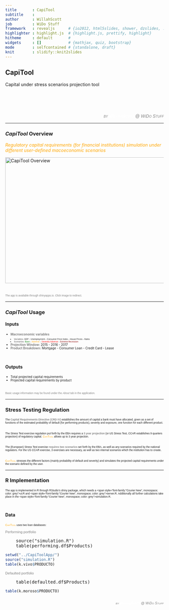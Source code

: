 ```yaml
---
title       : CapiTool
subtitle    : 
author      : WillahScott
job         : WiDo Stuff
framework   : revealjs      # {io2012, html5slides, shower, dzslides, ...}
highlighter : highlight.js  # {highlight.js, prettify, highlight}
hitheme     : default       # 
widgets     : []            # {mathjax, quiz, bootstrap}
mode        : selfcontained # {standalone, draft}
knit        : slidify::knit2slides
---
```


<style>
    .reveal h2 {
        color: orange;
        text-align: center;
        padding-bottom: 15px;
        font-family: Tahoma, sans-serif;
        font-style: italic
    }
    .reveal h3 {
        color: lightblue;
        text-align: center;
        padding-bottom: 25px;
        font-family: Tahoma, sans-serif;
        font-style: normal
    }
    .extraSpace {
        padding-top: 25px !important;        
    } 
    .author {
        padding-top: 70px !important;
        color: gray;
        text-align: right;
        font-family: Tahoma, sans-serif;
        font-variant: small-caps;
        font-style: italic;
    }
    .author2 {
        padding-top: 10px !important;
        color: gray;
        text-align: right;
        font-family: Tahoma, sans-serif;
        font-variant: small-caps;
        font-style: italic;
        font-size: 0.8em !important;
    }
    .smallText {
        font-family: Tahoma, sans-serif;
        font-size: 0.6em !important;
        text-align: left;
    }
    .smallText2 {
        padding-top: 15px !important;        
        font-family: Tahoma, sans-serif;
        font-size: 0.6em !important;
        text-align: left;
    }
    .smallNote {
        padding-top: 20px !important;
        color: grey;
        text-align: left;
        font-family: Tahoma, sans-serif;
        font-size: 0.6em !important;
    }
    ul.in {
        list-style-type: square;
        font-size: 0.7em !important;
        text-align: left;
    }
    ul.smallIn {
        list-style-type: square;
        font-size: 0.65em !important;
    }
</style>

<script src="http://ajax.googleapis.com/ajax/libs/jquery/1.9.1/jquery.min.js"></script>

<h2>CapiTool</h2>
  
Capital under stress scenarios projection tool

<p class="author">by <span style="color:white; font-weight:bold">WillahScott</span> @ WiDo Stuff</p>

---

### *CapiTool* Overview

<p style="color: orange; font-style: italic; font-size: 1em">Regulatory capital requirements (for financial institutions) simulation under different user-defined macoeconomic scenarios</p>

<a href="http://willahscott.shinyapps.io/CapiToolApp" target="_blank">
    <img src="img/CapiTool.gif" alt="CapiTool Overview" style="width:600px; height:400px">
</a>

<p class="smallNote">The app is available through shinyapps.io. Click image to redirect.</p>

--- 

<h3><i>CapiTool</i> Usage</h3>

<h4>Inputs</h4>

<ul class="in">
    <li><span style="color: grey; font-weight:bold">Macroeconomic variables</span></li>
    <ul class="smallIn">
        <li><span style="color: grey; font-weight:bold">Variables:</span> GDP - Unemployment - Consumer Price Index - House Prices - Rates</li>
        <li><span style="color: grey; font-weight:bold">Scenarios:</span> <span style="color:green">Base</span> - <span style="color:orange">Adverse</span> - <span style="color:red">Severely Adverse</span> - <span style="color:darkred">Extreme Recession</span></li>
    </ul>
    <li><span style="color: grey; font-weight:bold">Projection Window:</span> 2015 - 2016 - 2017</li>
    <li><span style="color: grey; font-weight:bold">Product Breakdown:</span> Mortgage - Consumer Loan - Credit Card - Lease </li>
</ul>

<h4 class="extraSpace">Outputs</h4>
<ul class="in">
    <li>Total projected capital requirements</li>
    <li>Projected capital requirements by product</li>
</ul>

<p class="smallNote">Basic usage information may be found under the <i>About</i> tab in the application.</p>

<script>
$('h4').addClass('fragment')
$('ul.in').addClass('fragment')
$('ul.smallIn').addClass('fragment')
$('p.smallNote').addClass('fragment')
</script>

---

### Stress Testing Regulation

<p class="smallText">The <span style="color: grey; font-weight: bold">Capital Requirements Directive (CRD IV)</span> establishes the amount of capital a bank must have allocated, given as a set of functions of the estimated probability of default (for performing products), severity and exposure, one function for each different product.</p>

<p class="smallText2">The Stress Test exercise regulation put forth by the EBA requires a <span style="color: grey; font-weight: bold">3 year projection</span> (or US Stress Test, CCAR establishes 9 quarters projection) of regulatory capital. <span style="color: orange; font-variant: small-caps">CapiTool</span> allows up to 3 year projection.</p>

<p class="smallText2">The (European) Stress Test exercise <span style="color: grey; font-weight: bold">requires two scenarios</span> set forth by the EBA, as well as any scenarios required by the national regulators. For the US CCAR exercise, 3 exercises are necessary, as well as two internal scenarios which the institution has to create.</p>

<p class="smallText2"><span style="color: orange; font-variant: small-caps">CapiTool</span> stresses the different factors (mainly probability of default and severity) and simulates the projected capital requirements under the scenario defined by the user.</p>


---

### R Implementation

<p class="smallText">The app is implemented in R through RStudio's shiny package, which needs a <span style="font-family: "Courier New", monospace; color: grey">ui.R</span> and <span style="font-family: "Courier New", monospace; color: grey">server.R</span>. Additionally all further calculations take place in the <span style="font-family: "Courier New", monospace; color: grey">simulation.R</span>.</p>

<h4 class="extraSpace">Data</h4>

<p class="smallText"><span style="color: orange; font-variant: small-caps">CapiTool</span> uses two loan databases:</p>

<p style="color: grey; font-family: Tahoma, sans-serif; font-size: 0.8em">Performing portfolio</p>
<pre class="prettyprint lang-r">
    source("simulation.R")
    table(performing.df$Products)
</pre>
```r
setwd("../CapiToolApp/")
source("simulation.R")
table(k.vivo$PRODUCTO)
```

<p style="color: grey; font-family: Tahoma, sans-serif; font-size: 0.8em">Defaulted portfolio</p>
<pre class="prettyprint lang-r">
    table(defaulted.df$Products)
</pre>
```r
table(k.moroso$PRODUCTO)
```

<p class="author2">by <span style="color:white; font-weight:bold">WillahScott</span> @ WiDo Stuff</p>

<script>
$('p.author2').addClass('fragment')
</script>
